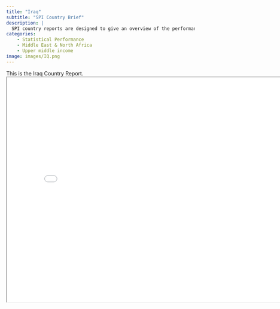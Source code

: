 ```yaml
---
title: "Iraq"
subtitle: "SPI Country Brief"
description: |
  SPI country reports are designed to give an overview of the performance of Iraq.
categories:
    - Statistical Performance
    - Middle East & North Africa
    - Upper middle income
image: images/IQ.png
---
```


This is the Iraq Country Report.
<iframe src="charts/Iraq_chart.html" width="800" height="600"></iframe>

